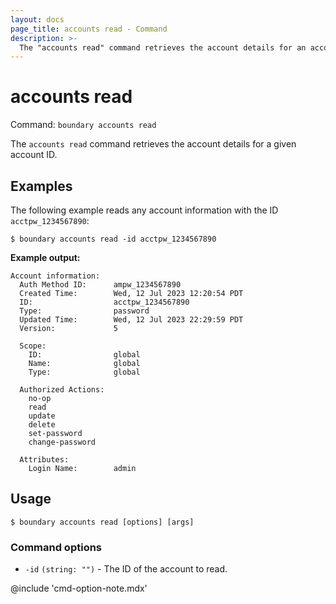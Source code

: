 ```yaml
---
layout: docs
page_title: accounts read - Command
description: >-
  The "accounts read" command retrieves the account details for an account ID.
---
```


# accounts read

Command: `boundary accounts read`

The `accounts read` command retrieves the account details for a given account ID.


## Examples

The following example reads any account information with the ID `acctpw_1234567890`:

```shell-session
$ boundary accounts read -id acctpw_1234567890
```

**Example output:**

<CodeBlockConfig hideClipboard>

```plaintext
Account information:
  Auth Method ID:      ampw_1234567890
  Created Time:        Wed, 12 Jul 2023 12:20:54 PDT
  ID:                  acctpw_1234567890
  Type:                password
  Updated Time:        Wed, 12 Jul 2023 22:29:59 PDT
  Version:             5

  Scope:
    ID:                global
    Name:              global
    Type:              global

  Authorized Actions:
    no-op
    read
    update
    delete
    set-password
    change-password

  Attributes:
    Login Name:        admin
```

</CodeBlockConfig>

## Usage

<CodeBlockConfig hideClipboard>

```shell-session
$ boundary accounts read [options] [args]
```

</CodeBlockConfig>


### Command options

- `-id` `(string: "")` - The ID of the account to read.

@include 'cmd-option-note.mdx'